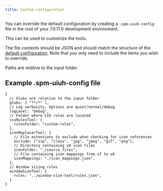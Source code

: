 ---
title: Custom configuration
---

You can override the default configuration by creating a `.spm-uiuh-config` file in the root of your 7.0.11.0 development environment.

This can be used to customize the tools.

The file contents should be JSON and should match the structure of the [default configuration](https://github.com/IBM/spm-ui-upgrade-helper/blob/main/packages/shared-utils/src/config.js). Note that you only need to include the items you wish to override.

Paths are relative to the input folder.

## Example .spm-uiuh-config file

    {
      // Globs are relative to the input folder
      globs: [ "**/*" ],
      // Log verbosity. Options are quiet/normal/debug.
      logLevel: "debug",
      // Folder where CSS rules are located
      cssRulesTool: {
        rulesFolder: "custom-rules",
      },
      iconReplacerTool: {
        // File extensions to exclude when checking for icon references
        exclude: ["zip", "class", "jpg", "jpeg", "gif", "png"],
        // Directory containing v8 icon files
        iconFolder: "./source_files",
        // File containing icon mappings from v7 to v8
        iconMappings: "./icon_mappings.json",
      },
      // Window sizing rules
      windowSizeTool: {
        rules: "../window-size-tool/rules.json",
      }
    }
